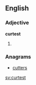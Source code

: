 ==English==

===Adjective===
'''curtest'''

# {{superlative of|curt}}

===Anagrams===
* [[cutters#English|cutters]]

[[sv:curtest]]